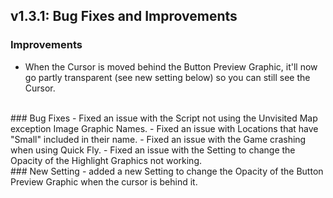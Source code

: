 ## v1.3.1: Bug Fixes and Improvements

### Improvements
- When the Cursor is moved behind the Button Preview Graphic, it'll now go partly transparent (see new setting below) so you can still see the Cursor.
<br/>
### Bug Fixes 
- Fixed an issue with the Script not using the Unvisited Map exception Image Graphic Names.
- Fixed an issue with Locations that have "Small" included in their name.
- Fixed an issue with the Game crashing when using Quick Fly.
- Fixed an issue with the Setting to change the Opacity of the Highlight Graphics not working.
<br/>
### New Setting
- added a new Setting to change the Opacity of the Button Preview Graphic when the cursor is behind it.
<br/>
